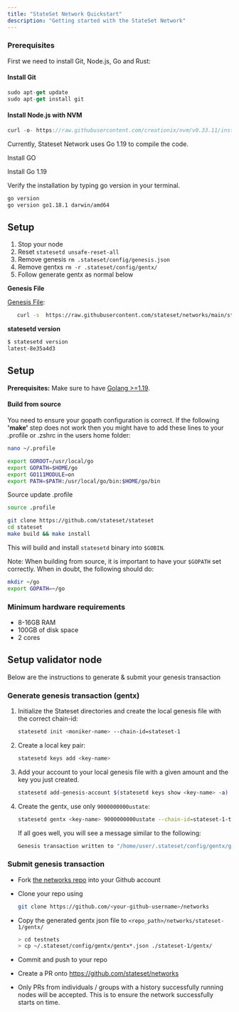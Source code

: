 ```yaml
---
title: "StateSet Network Quickstart"
description: "Getting started with the StateSet Network"
---
```


### Prerequisites

First we need to install Git, Node.js, Go and Rust:

#### Install Git

```jsx bash
sudo apt-get update
sudo apt-get install git
```

#### Install Node.js with NVM
    
```jsx bash
curl -o- https://raw.githubusercontent.com/creationix/nvm/v0.33.11/install.sh | bash
```

Currently, Stateset Network uses Go 1.19 to compile the code.

Install GO

Install Go 1.19

Verify the installation by typing go version in your terminal.

```bash jsx
go version 
go version go1.18.1 darwin/amd64
```

## Setup

1. Stop your node
2. Reset `statesetd unsafe-reset-all`
3. Remove genesis `rm .stateset/config/genesis.json`
4. Remove gentxs `rm -r .stateset/config/gentx/`
5. Follow generate gentx as normal below

**Genesis File**

[Genesis File](/stateset-1/genesis.json):

```bash
   curl -s  https://raw.githubusercontent.com/stateset/networks/main/stateset-1/genesis.json > ~/.stateset/config/genesis.json
```

**statesetd version**

```bash
$ statesetd version
latest-8e35a4d3
```

## Setup

**Prerequisites:** Make sure to have [Golang >=1.19](https://golang.org/).

#### Build from source

You need to ensure your gopath configuration is correct. If the following **'make'** step does not work then you might have to add these lines to your .profile or .zshrc in the users home folder:

```bash
nano ~/.profile
```

```bash
export GOROOT=/usr/local/go
export GOPATH=$HOME/go
export GO111MODULE=on
export PATH=$PATH:/usr/local/go/bin:$HOME/go/bin
```

Source update .profile

```bash
source .profile
```

```bash
git clone https://github.com/stateset/stateset
cd stateset
make build && make install
```

This will build and install `statesetd` binary into `$GOBIN`.

Note: When building from source, it is important to have your `$GOPATH` set correctly. When in doubt, the following should do:

```bash
mkdir ~/go
export GOPATH=~/go
```

### Minimum hardware requirements

- 8-16GB RAM
- 100GB of disk space
- 2 cores

## Setup validator node

Below are the instructions to generate & submit your genesis transaction

### Generate genesis transaction (gentx)

1. Initialize the Stateset directories and create the local genesis file with the correct chain-id:

   ```bash
   statesetd init <moniker-name> --chain-id=stateset-1
   ```

2. Create a local key pair:

   ```bash
   statesetd keys add <key-name>
   ```

3. Add your account to your local genesis file with a given amount and the key you just created.

   ```bash
   statesetd add-genesis-account $(statesetd keys show <key-name> -a) 10000000000ustate
   ```

4. Create the gentx, use only `9000000000ustate`:

   ```bash
   statesetd gentx <key-name> 9000000000ustate --chain-id=stateset-1-testnet
   ```

   If all goes well, you will see a message similar to the following:

   ```bash
   Genesis transaction written to "/home/user/.stateset/config/gentx/gentx-******.json"
   ```

### Submit genesis transaction

- Fork [the networks repo](https://github.com/stateset/networks) into your Github account

- Clone your repo using

  ```bash
  git clone https://github.com/<your-github-username>/networks
  ```

- Copy the generated gentx json file to `<repo_path>/networks/stateset-1/gentx/`

  ```bash
  > cd testnets
  > cp ~/.stateset/config/gentx/gentx*.json ./stateset-1/gentx/
  ```

- Commit and push to your repo
- Create a PR onto https://github.com/stateset/networks
- Only PRs from individuals / groups with a history successfully running nodes will be accepted. This is to ensure the network successfully starts on time.


